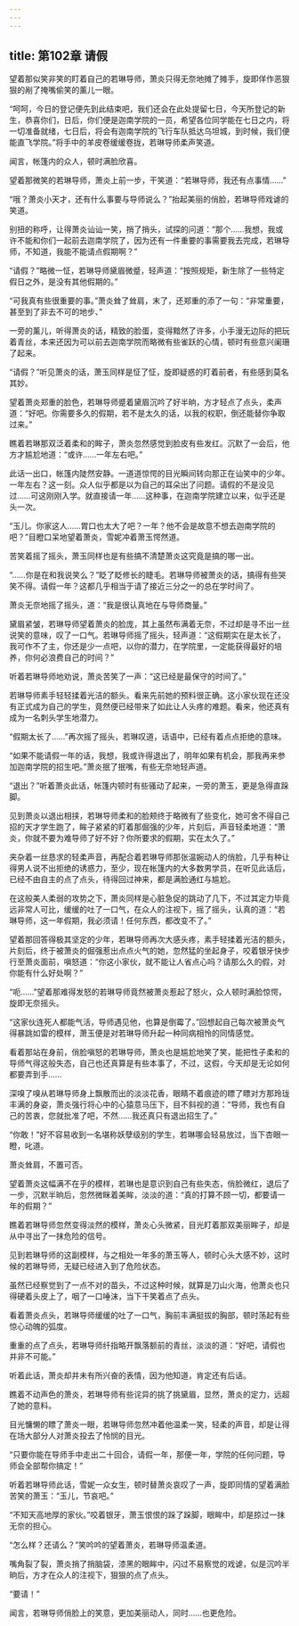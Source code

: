 ```yaml
---
---
---
```

title: 第102章 请假
---



望着那似笑非笑的盯着自己的若琳导师，萧炎只得无奈地摊了摊手，旋即佯作恶狠狠的剐了掩嘴偷笑的薰儿一眼。

“呵呵，今日的登记便先到此结束吧，我们还会在此处提留七日，今天所登记的新生，恭喜你们，日后，你们便是迦南学院的一员，希望各位同学能在七日之内，将一切准备就绪，七日后，将会有迦南学院的飞行车队抵达乌坦城，到时候，我们便能直飞学院。”将手中的羊皮卷缓缓卷拢，若琳导师柔声笑道。

闻言，帐篷内的众人，顿时满脸欣喜。

望着那微笑的若琳导师，萧炎上前一步，干笑道：“若琳导师，我还有点事情……”

“哦？萧炎小天才，还有什么事要与导师说么？”抬起美丽的俏脸，若琳导师戏谑的笑道。

别扭的称呼，让得萧炎讪讪一笑，捎了捎头，试探的问道：“那个……我想，我或许不能和你们一起前去迦南学院了，因为还有一件重要的事需要我去完成，若琳导师，不知道，我能不能请点假期啊？”

“请假？”略微一怔，若琳导师黛眉微蹙，轻声道：“按照规矩，新生除了一些特定假日之外，是没有其他假期的。”

“可我真有些很重要的事。”萧炎耸了耸肩，末了，还郑重的添了一句：“非常重要，甚至到了非去不可的地步、”

一旁的薰儿，听得萧炎的话，精致的脸蛋，变得黯然了许多，小手漫无边际的把玩着青丝，本来还因为可以前去迦南学院而略微有些雀跃的心情，顿时有些意兴阑珊了起来。

“请假？”听见萧炎的话，萧玉同样是怔了怔，旋即疑惑的盯着前者，有些感到莫名其妙。

望着萧炎郑重的脸色，若琳导师蹙着黛眉沉吟了好半晌，方才轻点了点头，柔声道：“好吧。你需要多久的假期，若不是太久的话，以我的权职，倒还能替你争取过来。”

瞧着若琳那双泛着柔和的眸子，萧炎忽然感觉到脸皮有些发红。沉默了一会后，他方才尴尬地道：“或许……一年左右吧。”

此话一出口，帐篷内陡然安静。一道道惊愕的目光瞬间转向那正在讪笑中的少年。一年左右？这一刻。众人似乎都是以为自己的耳朵出了问题。请假的不是没见过……可这刚刚入学。就直接请一年……这种事，在迦南学院建立以来，似乎还是头一次。

“玉儿。你家这人……胃口也太大了吧？一年？他不会是故意不想去迦南学院的吧？”目瞪口呆地望着萧炎，雪妮冲着萧玉愕然道。

苦笑着摇了摇头，萧玉同样也是有些搞不清楚萧炎这究竟是搞的哪一出。

“……你是在和我说笑么？”眨了眨修长的睫毛。若琳导师被萧炎的话，搞得有些哭笑不得。请假一年？这都几乎相当于请了接近三分之一的总在学时间了。

萧炎无奈地摇了摇头，道：“我是很认真地在与导师商量。”

黛眉紧皱，若琳导师望着萧炎的脸庞，其上虽然布满着无奈，不过却是寻不出一丝说笑的意味，叹了一口气。若琳导师摇了摇头，轻声道：“这假期实在是太长了，我可作不了主，你还是少一点吧，以你的潜力，在学院里，一定能获得最好的培养，你何必浪费自己的时间？”

听着若琳导师地劝说，萧炎苦笑了一声：“这已经是最保守的时间了。”

若琳导师素手轻轻揉着光洁的额头。看来先前她的预料很正确。这小家伙现在还没有正式成为自己的学生，竟然便已经带来了如此让人头疼的难题。看来，他还真有成为一名刺头学生地潜力。

“假期太长了……”再次摇了摇头，若琳叹道，话语中，已经有着点点拒绝的意味。

“如果不能请假一年的话，我想，我或许得退出了，明年如果有机会，那我再来参加迦南学院的招生吧。”萧炎抿了抿嘴，有些无奈地轻声道。

“退出？”听着萧炎此话，帐篷内顿时有些骚动了起来，一旁的萧玉，更是急得直跺脚。

见到萧炎以退出相挟，若琳导师柔和的脸颊终于略微有了些变化，她可舍不得自己招的天才学生跑了，眸子紧紧的盯着那倔强的少年，片刻后，声音轻柔地道：“萧炎，你就不要为难导师了好不好？你所要求的假期，实在太久了。”

夹杂着一丝恳求的轻柔声音，再配合着若琳导师那张温婉动人的俏脸，几乎有种让得男人说不出拒绝的诱惑力，至少，现在帐篷内的大多数男学员，在听见此话后，已经不由自主的点了点头，待得回过神来，都是满脸通红与尴尬。

在这般美人柔弱的攻势之下，萧炎同样是心脏急促的跳动了几下，不过其定力毕竟远非常人可比，缓缓的吐了一口气，在众人的注视下，摇了摇头，认真的道：“若琳导师，这一年假期，我必须请！任何东西，都改变不了。”

望着那回答得极其坚定的少年，若琳导师再次大感头疼，素手轻揉着光洁的额头，片刻后，终于被萧炎的倔强惹出点点火气的她，忽然猛的坐起身子，咬着银牙快步行至萧炎面前，嗔怒道：“你这小家伙，就不能让人省点心吗？请那么久的假，对你能有什么好处啊？”

“呃……”望着那难得发怒的若琳导师竟然被萧炎惹起了怒火，众人顿时满脸惊愕，旋即无奈摇头。

“这家伙连死人都能气活，导师遇见他，也算是倒霉了。”回想起自己每次被萧炎气得暴跳如雷的模样，萧玉便是对若琳导师升起一种同病相怜的同情感觉。

看着那站在身前，俏脸嗔怒的若琳导师，萧炎也是尴尬地笑了笑，能把性子柔和的导师气得这般失态，自己也还真算是有些本事了，不过，这假，今天却是无论如何都要弄到手……

深嗅了嗅从若琳导师身上飘散而出的淡淡花香，眼睛不着痕迹的瞟了瞟对方那玲珑丰满的身姿，萧炎强行将心中的心猿意马压下，目不斜视的道：“导师，我也有自己的苦衷，您就批准了吧，不然……我还真只有退出招生了。”

“你敢！”好不容易收到一名堪称妖孽级别的学生，若琳哪会轻易放过，当下杏眼一瞪，叱道。

萧炎耸肩，不置可否。

望着萧炎这幅满不在乎的模样，若琳也是意识到自己有些失态，俏脸微红，退后了一步，沉默半晌后，忽然微眯着美眸，淡淡的道：“真的打算不顾一切，都要请一年的假期？”

瞧着若琳导师忽然变得淡然的模样，萧炎心头微紧，目光盯着那双美丽眸子，却是从中寻出了一抹危险的信号。

见到若琳导师的这副模样，与之相处一年多的萧玉等人，顿时心头大感不妙，这时候的若琳导师，无疑已经进入到了危险状态。

虽然已经察觉到了一点不对的苗头，不过这种时候，就算是刀山火海，他萧炎也只得硬着头皮上了，咽了一口唾沫，当下干笑着点了点头。

看着萧炎点头，若琳导师缓缓的吐了一口气，胸前丰满挺拔的胸部，顿时荡起有些惊心动魄的弧度。

重重的点了点头，若琳导师纤指略开飘落额前的青丝，淡淡的道：“好吧，请假也并非不可能。”

听着此话，萧炎却并未有所兴奋的表情，因为他知道，肯定还有后话。

瞧着不动声色的萧炎，若琳导师有些诧异的挑了挑黛眉，显然，萧炎的定力，远超了她的意料。

目光慵懒的瞟了萧炎一眼，若琳导师忽然冲着他温柔一笑，轻柔的声音，却是让得在场大部分人对萧炎投去了怜悯的目光。

“只要你能在导师手中走出二十回合，请假一年，那便一年，学院的任何问题，导师会全部帮你搞定！”

听着若琳导师此话，雪妮一众女生，顿时替萧炎哀叹了一声，旋即同情的望着满脸苦笑的萧玉：“玉儿，节哀吧。”

“不知天高地厚的家伙。”咬着银牙，萧玉恨恨的跺了跺脚，眼眸中，却是掠过一抹无奈的担心。

“怎么样？还请么？”笑吟吟的望着萧炎，若琳导师温柔道。

嘴角裂了裂，萧炎捎了捎脑袋，漆黑的眼眸中，闪过不易察觉的戏谑，似是沉吟半晌后，方才在众人的注视下，狠狠的点了点头。

“要请！”

闻言，若琳导师俏脸上的笑意，更加美丽动人，同时……也更危险。
